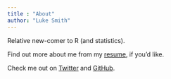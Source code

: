```yaml
---
title : "About"
author: "Luke Smith"
---
```


Relative new-comer to R (and statistics).

Find out more about me from my [resume](/about/Resume.pdf), if you'd like.

Check me out on [Twitter](https://twitter.com/lksmth) and [GitHub](https://github.com/seasmith).
